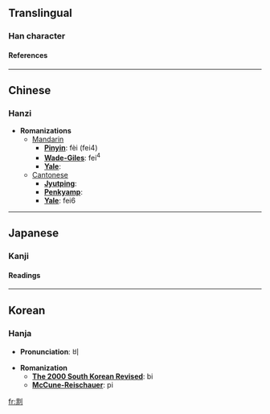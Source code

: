 ==Translingual==
===Han character===
{{Han char|rad=刀|as=08|sn=10|four=1210<sub>0</sub>|canj=中一尸卜弓 (LMSYN)}}
====References====
{{Han ref|kx=0141.020|dkj=02033|dj=0320.100|hdz=10344.010|uh=5255|ud=21077|bh=D0EB|bd=53483}}
----

==Chinese==
===Hanzi===


* '''Romanizations'''
** [[Mandarin]]
*** '''[[Pinyin]]''': fèi (fei4)
*** '''[[Wade-Giles]]''': fei<sup>4</sup>
*** '''[[Yale]]''': 
**[[Cantonese]]
***'''[[Jyutping]]''':
***'''[[Penkyamp]]''': 
***'''[[Yale]]''': fei6


----
==Japanese==
===Kanji===
{{ja-kanji|grade=|rs=刀08}}
====Readings====
{{ja-readings|on=[[ひ]] (hi)|kun=[[あしきる]] (ashikiru)}}


----
==Korean==
===Hanja===

* '''Pronunciation''': 비

* '''Romanization'''
** '''[[The 2000 South Korean Revised Romanization|The 2000 South Korean Revised]]''': bi
** '''[[McCune-Reischauer]]''': pi


[[fr:剕]]